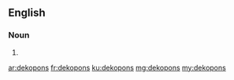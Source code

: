 ==English==

===Noun===
{{head|en|plural}}

# {{plural of|dekopon|lang=en|nocat=1}}

[[ar:dekopons]]
[[fr:dekopons]]
[[ku:dekopons]]
[[mg:dekopons]]
[[my:dekopons]]